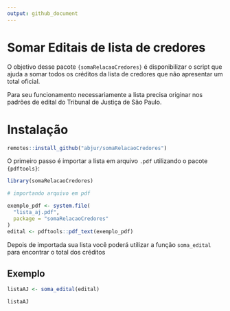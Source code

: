 ```yaml
---
output: github_document
---
```


# Somar Editais de lista de credores

O objetivo desse pacote `{somaRelacaoCredores}` é disponibilizar o script que ajuda a somar todos os créditos da lista de credores que não apresentar um total oficial. 

Para seu funcionamento necessariamente a lista precisa originar nos padrões de edital do Tribunal de Justiça de São Paulo. 

# Instalação

```r
remotes::install_github("abjur/somaRelacaoCredores")
```

O primeiro passo é importar a lista em arquivo `.pdf` utilizando o pacote `{pdftools}`:
 
``` r

library(somaRelacaoCredores)

# importando arquivo em pdf

exemplo_pdf <- system.file(
  "lista_aj.pdf", 
  package = "somaRelacaoCredores"
)
edital <- pdftools::pdf_text(exemplo_pdf)

```

Depois de importada sua lista você poderá utilizar a função `soma_edital` para encontrar o total dos créditos 

## Exemplo

```r
listaAJ <- soma_edital(edital)

listaAJ
``` 


